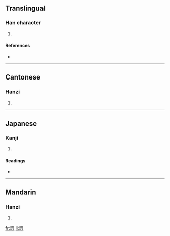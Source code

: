 ==Translingual==

===Han character===
{{Han char|rn=61|rad=心|as=06|sn=10|four=1033<sub>2</sub>|canj=一月心 (MBP)}}

# {{defn|Han|sort=心06}}

====References====
* {{Han ref|kx=0385.080|dkj=10587|dj=0716.030|hdz=42290.090|uh=6067|ud=24679|bh=D17E|bd=53630}}

----

==Cantonese==

===Hanzi===
{{yue-hanzi|jyut=|y=nuk1}}

# {{defn|Cantonese}}

----

==Japanese==

===Kanji===
{{ja-kanji|grade=|rs=心06}}

# {{defn|Japanese}}

====Readings====
* {{ja-readings|on=[[じく]] (jiku), [[にく]] (niku), [[じょく]] (joku), [[にょく]] (nyoku)|kun=[[はじる]] (hajiru)}}

----

==Mandarin==

===Hanzi===
{{cmn-hanzi|pin=[[nǜ]] ([[nü4]])|wg=nü<sup>4</sup>}}

# {{defn|Mandarin}}

[[fr:恧]]
[[li:恧]]